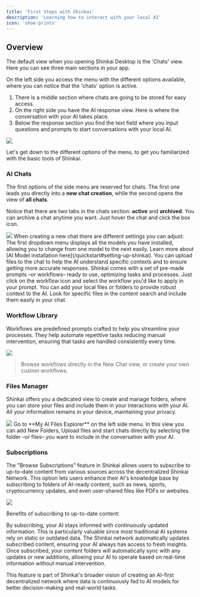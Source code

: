 ```yaml
---
title: 'First Steps with Shinkai'
description: 'Learning how to interact with your local AI'
icon: 'shoe-prints'
---
```


## Overview
The default view when you opening Shinkai Desktop is the 'Chats' view. Here you can see three main sections in your app. 

On the left side you access the menu with the different options available, where you can notice that the 'chats' option is active. 

1. There is a middle section where chats are going to be stored for easy access. 
2. On the right side you have the AI response view. Here is where the conversation with your AI takes place.
3. Below the response section you find the text field where you input questions and prompts to start conversations with your local AI. 

<Frame>
  <img src="/images/overview.jpg" style={{ borderRadius: '0.5rem' }} />
</Frame>

Let's get down to the different options of the menu, to get you familiarized with the basic tools of Shinkai. 

### AI Chats
The first options of the side menu are reserved for chats. The first one leads you directly into a **new chat creation**, while the second opens the view of **all chats**. 

Notice that there are two tabs in the chats section: **active** and **archived**. You can archive a chat anytime you want. Just hover the chat and click the box icon. 
<Frame>
  <img src="/images/chat.jpg" style={{ borderRadius: '0.5rem' }} />
</Frame>
When creating a new chat there are different settings you can adjust:

<AccordionGroup>
  <Accordion icon="robot" title="Select your AI model">
    The first dropdown menu displays all the models you have installed, allowing you to change from one model to the next easily. 
    Learn more about [AI Model installation here](/quickstart#setting-up-shinkai). 
  </Accordion>
   <Accordion icon="paperclip" title="Upload a file">
    You can upload files to the chat to help the AI understand specific contexts and to ensure getting more accurate responses.  
  </Accordion>
   <Accordion icon="sitemap" title="Add workflow">
    Shinkai comes with a set of pre-made prompts –or workflows– ready to use, optimizing tasks and processes. Just click on the workflow icon and select the workflow you'd like to apply in your prompt. 
  </Accordion>
   <Accordion icon="box-archive" title="Local AI files">
    You can add your local files or folders to provide robust context to the AI. 
  </Accordion>
   <Accordion icon="file-magnifying-glass" title="AI files content search">
    Look for specific files in the content search and include them easily in your chat.  
  </Accordion>
</AccordionGroup>


### Workflow Library
Workflows are predefined prompts crafted to help you streamline your processes. They help automate repetitive tasks reducing manual intervention, ensuring that tasks are handled consistently every time. 
<Frame>
  <img src="/images/workflows.jpg" style={{ borderRadius: '0.5rem' }} />
</Frame>

> Browse workflows directly in the New Chat view, or create your own custom workflows. 

### Files Manager
Shinkai offers you a dedicated view to create and manage folders, where you can store your files and include them in your interactions with your AI. 
All your information remains in your device, maintaining your privacy. 
<Frame>
  <img src="/images/file-manager.jpg" style={{ borderRadius: '0.5rem' }} />
</Frame>
Go to **My AI Files Explorer** on the left side menu. In this view you can add New Folders, Upload files and start chats directly by selecting the folder –or files– you want to include in the conversation with your AI. 


### Subscriptions
The "Browse Subscriptions" feature in Shinkai allows users to subscribe to up-to-date content from various sources across the decentralized Shinkai Network. 
This option lets users enhance their AI's knowledge base by subscribing to folders of AI-ready content, such as news, sports, cryptocurrency updates, and even user-shared files like PDFs or websites.
<Frame>
  <img src="/images/subscriptions.jpg" style={{ borderRadius: '0.5rem' }} />
</Frame>

Benefits of subscribing to up-to-date content:

<AccordionGroup>
<Accordion title="Access to Dynamic Data">
By subscribing, your AI stays informed with continuously updated information. This is particularly valuable since most traditional AI systems rely on static or outdated data. The Shinkai network automatically updates subscribed content, ensuring your AI always has access to fresh insights.
</Accordion>
<Accordion title="Hands-Free Updates">
 Once subscribed, your content folders will automatically sync with any updates or new additions, allowing your AI to operate based on real-time information without manual intervention.
</Accordion>
</AccordionGroup>

This feature is part of Shinkai's broader vision of creating an AI-first decentralized network where data is continuously fed to AI models for better decision-making and real-world tasks.
